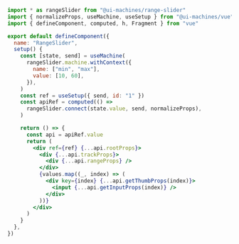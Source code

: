 ```jsx
import * as rangeSlider from "@ui-machines/range-slider"
import { normalizeProps, useMachine, useSetup } from "@ui-machines/vue"
import { defineComponent, computed, h, Fragment } from "vue"

export default defineComponent({
  name: "RangeSlider",
  setup() {
    const [state, send] = useMachine(
      rangeSlider.machine.withContext({
        name: ["min", "max"],
        value: [10, 60],
      }),
    )
    const ref = useSetup({ send, id: "1" })
    const apiRef = computed(() =>
      rangeSlider.connect(state.value, send, normalizeProps),
    )

    return () => {
      const api = apiRef.value
      return (
        <div ref={ref} {...api.rootProps}>
          <div {...api.trackProps}>
            <div {...api.rangeProps} />
          </div>
          {values.map((_, index) => (
            <div key={index} {...api.getThumbProps(index)}>
              <input {...api.getInputProps(index)} />
            </div>
          ))}
        </div>
      )
    }
  },
})
```
